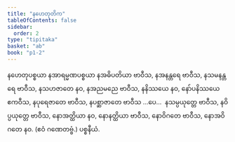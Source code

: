 ```yaml
---
title: "နဟေတုတိက"
tableOfContents: false
sidebar:
  order: 2
type: "tipitaka"
basket: "ab"
book: "p1-2"
---
```



<DynamicBreadcrumb />

<Paragraph number="3093" book="p1-2">
နဟေတုပစ္စယာ နအာရမ္မဏပစ္စယာ နအဓိပတိယာ ဗာဝီသ, နအနန္တရေ ဗာဝီသ, နသမနန္တရေ ဗာဝီသ, နသဟဇာတေ နဝ, နအညမညေ ဗာဝီသ, နနိဿယေ နဝ, နော်ပနိဿယေ ဧကဝီသ, နပုရေဇာတေ ဗာဝီသ, နပစ္ဆာဇာတေ ဗာဝီသ …ပေ…  နသမ္ပယုတ္တေ ဗာဝီသ, နဝိပ္ပယုတ္တေ ဗာဝီသ, နောအတ္ထိယာ နဝ, နောနတ္ထိယာ ဗာဝီသ, နောဝိဂတေ ဗာဝီသ, နောအဝိဂတေ နဝ. (ဧဝံ ဂဏေတဗ္ဗံ.)

</Paragraph>

<Paragraph number="3094" type="center" book="p1-2">
ပစ္စနီယံ.
</Paragraph>